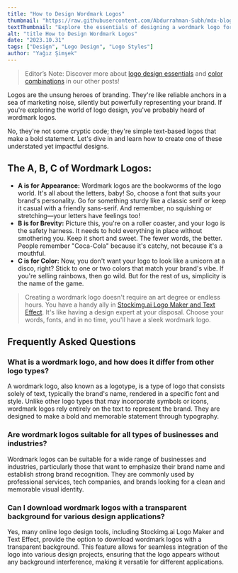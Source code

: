 ```yaml
---
title: "How to Design Wordmark Logos"
thumbnail: "https://raw.githubusercontent.com/Abdurrahman-Subh/mdx-blog/main/images/stockimgai-text-w-bg.png"
textThumbnail: "Explore the essentials of designing a wordmark logo for your business."
alt: "title How to Design Wordmark Logos"
date: "2023.10.31"
tags: ["Design", "Logo Design", "Logo Styles"]
author: "Yağız Şimşek"
---
```


<CustomImage
  src="https://raw.githubusercontent.com/Abdurrahman-Subh/mdx-blog/main/images/stockimgai-text-w-bg-clipped.png"
  alt="title How to Design Wordmark Logos"
/>
> Editor’s Note: Discover more about [logo design essentials](https://stockimg.ai/blog/design/how-to-design-a-logo) and [color combinations](https://stockimg.ai/blog/design/the-psychology-of-color-in-design) in our other posts!

Logos are the unsung heroes of branding. They're like reliable anchors in a sea of marketing noise, silently but powerfully representing your brand. If you're exploring the world of logo design, you've probably heard of wordmark logos.

No, they're not some cryptic code; they're simple text-based logos that make a bold statement. Let's dive in and learn how to create one of these understated yet impactful designs.

## The A, B, C of Wordmark Logos:
- **A is for Appearance:** Wordmark logos are the bookworms of the logo world. It's all about the letters, baby! So, choose a font that suits your brand's personality. Go for something sturdy like a classic serif or keep it casual with a friendly sans-serif.
And remember, no squishing or stretching—your letters have feelings too!
- **B is for Brevity:** Picture this, you're on a roller coaster, and your logo is the safety harness. It needs to hold everything in place without smothering you. Keep it short and sweet.
The fewer words, the better. People remember "Coca-Cola" because it's catchy, not because it's a mouthful.
- **C is for Color:** Now, you don't want your logo to look like a unicorn at a disco, right? Stick to one or two colors that match your brand's vibe. If you're selling rainbows, then go wild. But for the rest of us, simplicity is the name of the game.

> Creating a wordmark logo doesn't require an art degree or endless hours. You have a handy ally in [Stockimg.ai Logo Maker and Text Effect](https://stockimg.ai/). It's like having a design expert at your disposal. Choose your words, fonts, and in no time, you'll have a sleek wordmark logo.


## Frequently Asked Questions
### What is a wordmark logo, and how does it differ from other logo types?
A wordmark logo, also known as a logotype, is a type of logo that consists solely of text, typically the brand's name, rendered in a specific font and style. Unlike other logo types that may incorporate symbols or icons, wordmark logos rely entirely on the text to represent the brand. They are designed to make a bold and memorable statement through typography.
### Are wordmark logos suitable for all types of businesses and industries?
Wordmark logos can be suitable for a wide range of businesses and industries, particularly those that want to emphasize their brand name and establish strong brand recognition. They are commonly used by professional services, tech companies, and brands looking for a clean and memorable visual identity.
### Can I download wordmark logos with a transparent background for various design applications?
Yes, many online logo design tools, including Stockimg.ai Logo Maker and Text Effect, provide the option to download wordmark logos with a transparent background. This feature allows for seamless integration of the logo into various design projects, ensuring that the logo appears without any background interference, making it versatile for different applications.